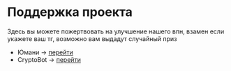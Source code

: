 # Поддержка проекта

<format style="bold" color="#E0FFFF">Здесь вы можете пожертвовать на улучшение нашего впн, 
взамен если укажете ваш тг, возможно вам выдадут случайный приз</format>

- <format style="bold" color="#87CEEB">	Юмани -></format> <format style="bold" color="#B0E0E6">[перейти](https://yoomoney.ru/to/410011360733199) </format>
- <format style="bold" color="#87CEEB">CryptoBot -></format> <format style="bold" color="#B0E0E6">[перейти](https://t.me/send?start=IVLXYRcU7p2o) </format>
